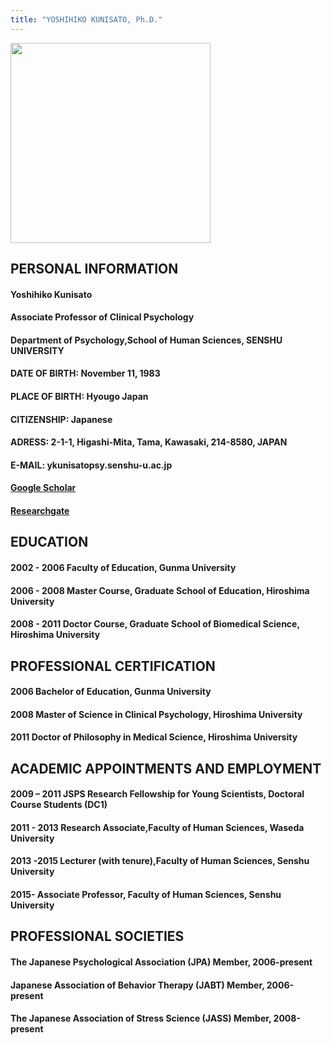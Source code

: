 ```yaml
---
title: "YOSHIHIKO KUNISATO, Ph.D."
---
```


<img src="yoshihiko_kunisato.jpg" width="320px">

## PERSONAL INFORMATION
####  Yoshihiko Kunisato
####  Associate Professor of Clinical Psychology
####  Department of Psychology,School of Human Sciences, SENSHU UNIVERSITY
####  DATE OF BIRTH: November 11, 1983
####  PLACE OF BIRTH: Hyougo Japan
####  CITIZENSHIP: Japanese
####  ADRESS: 2-1-1, Higashi-Mita, Tama, Kawasaki, 214-8580, JAPAN
####  E-MAIL: ykunisato<at>psy.senshu-u.ac.jp
####  [Google Scholar](http://scholar.google.com/citations?hl=en&user=cIhFY1YAAAAJ&view_op=list_works&gmla=AJsN-F7XXdjEVvO0pY8lFA19xtBq863U6a1bfQ12xa94TeIywgyckyZZLTHy4w22BKWLQJNyO9poNHdBCbXOlOjBAtMt007KIQvJ3pw1eoK3M-H7cbPbOmyU5ERgq4Wflfy8ZAjESXzV)
####  [Researchgate](https://www.researchgate.net/profile/Yoshihiko_Kunisato)

## EDUCATION
####  2002 - 2006 Faculty of Education, Gunma University
####  2006 - 2008 Master Course, Graduate School of Education, Hiroshima University
####  2008 - 2011 Doctor Course, Graduate School of Biomedical Science, Hiroshima University
 
## PROFESSIONAL CERTIFICATION
####  2006 Bachelor of Education, Gunma University
####  2008 Master of Science in Clinical Psychology, Hiroshima University
####  2011 Doctor of Philosophy in Medical Science, Hiroshima University

## ACADEMIC APPOINTMENTS AND EMPLOYMENT
####  2009 – 2011 JSPS Research Fellowship for Young Scientists, Doctoral Course Students (DC1)
####  2011 - 2013 Research Associate,Faculty of Human Sciences, Waseda University
####  2013 -2015 Lecturer (with tenure),Faculty of Human Sciences, Senshu University
####  2015- Associate Professor, Faculty of Human Sciences, Senshu University
 
## PROFESSIONAL SOCIETIES
####  The Japanese Psychological Association (JPA) Member, 2006-present
####  Japanese Association of Behavior Therapy (JABT) Member, 2006-present
####  The Japanese Association of Stress Science (JASS) Member, 2008-present

